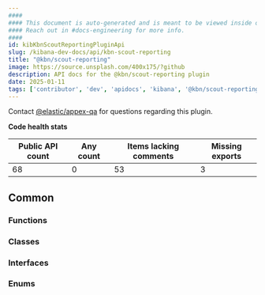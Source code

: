```yaml
---
####
#### This document is auto-generated and is meant to be viewed inside our experimental, new docs system.
#### Reach out in #docs-engineering for more info.
####
id: kibKbnScoutReportingPluginApi
slug: /kibana-dev-docs/api/kbn-scout-reporting
title: "@kbn/scout-reporting"
image: https://source.unsplash.com/400x175/?github
description: API docs for the @kbn/scout-reporting plugin
date: 2025-01-11
tags: ['contributor', 'dev', 'apidocs', 'kibana', '@kbn/scout-reporting']
---
```




Contact [@elastic/appex-qa](https://github.com/orgs/elastic/teams/appex-qa) for questions regarding this plugin.

**Code health stats**

| Public API count  | Any count | Items lacking comments | Missing exports |
|-------------------|-----------|------------------------|-----------------|
| 68 | 0 | 53 | 3 |

## Common

### Functions
<DocDefinitionList data={kbnScoutReportingObj.common.functions}/>

### Classes
<DocDefinitionList data={kbnScoutReportingObj.common.classes}/>

### Interfaces
<DocDefinitionList data={kbnScoutReportingObj.common.interfaces}/>

### Enums
<DocDefinitionList data={kbnScoutReportingObj.common.enums}/>

